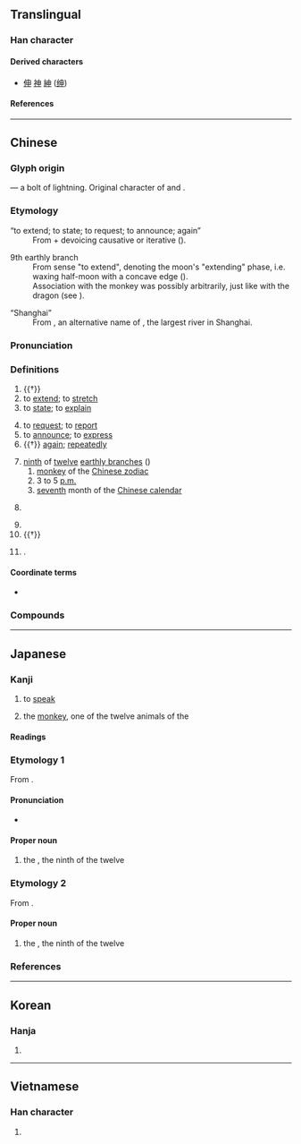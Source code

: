 {{also|田|甲|由|𢑚|uni=auto}}
{{character info}}
{{character info|🈸}}
==Translingual==
{{emojibox|🈸}}
{{stroke order|type=animate}}

===Han character===
{{Han char|rn=102|rad=田|as=00|sn=5|four=50006|canj=LWL|ids=⿻日丨,⿻囗十}}

====Derived characters====
* [[伸]] [[神]] [[紳]] ([[绅]])

====References====
{{Han ref|kx=0758.040|dkj=21726|dj=1168.010|hdz=42526.010|uh=7533}}

----

==Chinese==
{{zh-forms|alt=𢑚,𦥔,伸-“to extend; to stretch; to state; to explain”,𤰶,𠭙,𦦀,𠭜}}

===Glyph origin===
{{Han etyl}}

{{liushu|p}} — a bolt of lightning. Original character of {{och-l|電|lightning}} and {{och-l|神|god; deity; spirit}}.

===Etymology===
; “to extend; to state; to request; to announce; again”
: From {{och-l|引|to pull; to draw}} + devoicing causative or iterative ({{zh-ref|Schuessler, 2007}}).

; 9th earthly branch
: From sense "to extend", denoting the moon's "extending" phase, i.e. waxing half-moon with a concave edge ({{zh-ref|Smith, 2010}}). 
: Association with the monkey was possibly arbitrarily, just like {{zh-l|辰}} with the dragon (see {{zh-ref|Ferlus (2013)}}). 

; “Shanghai”
: From {{zh-l|春申江}}, an alternative name of {{zh-l|黃浦江}}, the largest river in Shanghai.

===Pronunciation===
{{zh-pron
|m=shēn
|m-s=sen1
|c=san1
|c-t=sin1
|g=siin1
|h=pfs=sṳ̂n;gd=xin1
|j=seng1
|md=sĭng
|mn=sin/chhun
|mn_note=sin - literary; chhun - vernacular
|mn-t=sing1
|w=1sen
|x=shen1
|mc=y
|oc=y
|cat=v,adv,n,pn
}}

===Definitions===
{{zh-hanzi}}

# {{†}} {{zh-original|電|lightning}}
# to [[extend]]; to [[stretch]]
# to [[state]]; to [[explain]]
#: {{zh-x|三令五申|to repeat and reaffirm the commands multiple times}}
# to [[request]]; to [[report]]
# to [[announce]]; to [[express]]
# {{†}} [[again]]; [[repeatedly]]
#: {{zh-x|^申命記|Book of [[Deuteronomy]] (lit. book of reaffirmation of laws)}}
# [[ninth]] of [[twelve]] [[earthly branch]]es ({{zh-l|*十二支}})
## [[monkey]] of the [[Chinese zodiac]]
## 3 to 5 [[p.m.]]
## [[seventh]] month of the [[Chinese calendar]]
# {{zh-div|國}} {{w|Shen (state)|Shen}} {{gloss|vassal state during the {{w|Zhou dynasty}}}}
# {{zh-altname|上海|[[Shanghai]]}}
# {{†}} {{zh-alt-form|神|deity}}
# {{surname|zh}}.

====Coordinate terms====
* {{list:earthly branches/zh}}

===Compounds===
{{zh-der|伊留申|守庚申|引申義|引申|三令五申|申覆|申請|申訴|春申江|申屠|申浦|申時|申理|申令|申申|申重|申明|申論|申旦達夕|申討|申報|熊經鳥申|昭冤申枉|申文|春申君|申詳|申述|申領|申韓|申冤|擊鼓申冤|申飭|申雪|申辯|申請書|申說|申解|申旦|申斥|申救|申奏|申告|甲申之役|生申令日|申辦|申叔|申謝|申狀|按鈴申告|申誡|露申|重申}}

----

==Japanese==

===Kanji===
{{ja-kanji|grade=3|rs=田00}}

# {{qualifier|humble}} to [[speak]]
# the [[monkey]], one of the twelve animals of the {{w|Chinese zodiac}}

====Readings====
{{ja-readings
|goon=しん
|kanon=しん
|kun=もう-す, もう-し, さる-
}}

===Etymology 1===
{{ja-kanjitab|さる|yomi=k}}
{{wp|lang=ja}}
From {{m|ja|猿|tr=saru||[[monkey]]}}.

====Pronunciation====
{{ja-pron|acc=1|y=k|さる|acc_ref=DJR,SMK5,NHK}}
* {{hmp|ja|sort=さる|猿|去る|避る|然る}}

====Proper noun====
{{ja-pos|proper|さる}}

# the {{w|Monkey (zodiac)|Monkey}}, the ninth of the twelve {{w|Earthly Branches}}

===Etymology 2===
{{ja-kanjitab|しん|yomi=o}}
From {{bor|ja|ltc|申|tr=syin|sort=しん}}.

====Proper noun====
{{ja-pos|proper|しん}}

# the {{w|Monkey (zodiac)|Monkey}}, the ninth of the twelve {{w|Earthly Branches}}

===References===
<references/>

{{cln|ja|words with multiple readings}}
{{topics|ja|Earthly branches|sort=さる}}

----

==Korean==

===Hanja===
{{ko-hanja|펼치다|펼칠|신}}

# {{hanja form of|신|to [[extend]]; to [[stretch]]}}

----

==Vietnamese==

===Han character===
{{vi-readings|reading=thân|rs=田00}}

# {{rfdef|vi|sort=田00}}